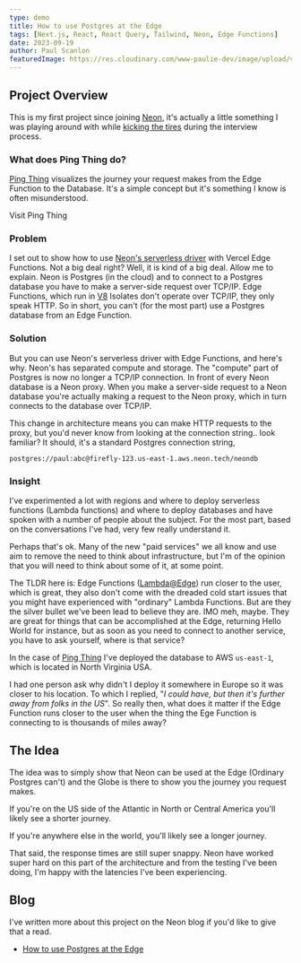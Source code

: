 ```yaml
---
type: demo
title: How to use Postgres at the Edge
tags: [Next.js, React, React Query, Tailwind, Neon, Edge Functions]
date: 2023-09-19
author: Paul Scanlon
featuredImage: https://res.cloudinary.com/www-paulie-dev/image/upload/v1695679972/paulie.dev/2023/09/ping-thing-featured-image_gmnjl5.jpg
---
```


## Project Overview

This is my first project since joining [Neon](https://neon.tech/), it's actually a little something I was playing around with while [kicking the tires](https://dictionary.cambridge.org/dictionary/english/kick-the-tires) during the interview process.

<AstroImage
  width='768'
  height='480'
  alt='Ping Thing'
  url='https://res.cloudinary.com/www-paulie-dev/image/upload/v1695680935/paulie.dev/2023/09/ping-thing-1_ew7eq5.png'
/>

### What does Ping Thing do?

[Ping Thing](https://neon.tech/ping-thing) visualizes the journey your request makes from the Edge Function to the Database. It's a simple concept but it's something I know is often misunderstood.

<Cta href='https://neon.tech/ping-thing'>Visit Ping Thing</Cta>

### Problem

I set out to show how to use [Neon's serverless driver](https://neon.tech/docs/serverless/serverless-driver) with Vercel Edge Functions. Not a big deal right? Well, it is kind of a big deal. Allow me to explain. Neon is Postgres (in the cloud) and to connect to a Postgres database you have to make a server-side request over TCP/IP. Edge Functions, which run in [V8](https://v8.dev/) Isolates don't operate over TCP/IP, they only speak HTTP. So in short, you can't (for the most part) use a Postgres database from an Edge Function.

### Solution

But you can use Neon's serverless driver with Edge Functions, and here's why. Neon's has separated compute and storage. The "compute" part of Postgres is now no longer a TCP/IP connection. In front of every Neon database is a Neon proxy. When you make a server-side request to a Neon database you're actually making a request to the Neon proxy, which in turn connects to the database over TCP/IP.

This change in architecture means you can make HTTP requests to the proxy, but you'd never know from looking at the connection string.. look familiar? It should, it's a standard Postgres connection string,

```shell
postgres://paul:abc@firefly-123.us-east-1.aws.neon.tech/neondb
```

### Insight

I've experimented a lot with regions and where to deploy serverless functions (Lambda functions) and where to deploy databases and have spoken with a number of people about the subject. For the most part, based on the conversations I've had, very few really understand it.

Perhaps that's ok. Many of the new "paid services" we all know and use aim to remove the need to think about infrastructure, but I'm of the opinion that you will need to think about some of it, at some point.

The TLDR here is: Edge Functions ([Lambda@Edge](https://aws.amazon.com/lambda/edge/)) run closer to the user, which is great, they also don't come with the dreaded cold start issues that you might have experienced with "ordinary" Lambda Functions. But are they the silver bullet we've been lead to believe they are. IMO meh, maybe. They are great for things that can be accomplished at the Edge, returning Hello World for instance, but as soon as you need to connect to another service, you have to ask yourself, where is that service?

In the case of [Ping Thing](https://neon.tech/ping-thing) I've deployed the database to AWS `us-east-1`, which is located in North Virginia USA.

I had one person ask why didn't I deploy it somewhere in Europe so it was closer to his location. To which I replied, "_I could have, but then it's further away from folks in the US_". So really then, what does it matter if the Edge Function runs closer to the user when the thing the Ege Function is connecting to is thousands of miles away?

## The Idea

The idea was to simply show that Neon can be used at the Edge (Ordinary Postgres can't) and the Globe is there to show you the journey you request makes.

If you're on the US side of the Atlantic in North or Central America you'll likely see a shorter journey.

<AstroImage
  width='768'
  height='480'
  alt='Mexico - North Virginia'
  url='https://res.cloudinary.com/www-paulie-dev/image/upload/v1695682200/paulie.dev/2023/09/ping-thing-2_mhrtwf.png'
/>

If you're anywhere else in the world, you'll likely see a longer journey.

<AstroImage
  width='768'
  height='480'
  alt='Albania - North Virginia'
  url='https://res.cloudinary.com/www-paulie-dev/image/upload/v1695682210/paulie.dev/2023/09/ping-thing-3_qqdtho.png'
/>

That said, the response times are still super snappy. Neon have worked super hard on this part of the architecture and from the testing I've been doing, I'm happy with the latencies I've been experiencing.

## Blog

I've written more about this project on the Neon blog if you'd like to give that a read.

- [How to use Postgres at the Edge](https://neon.tech/blog/how-to-use-postgres-at-the-edge)
